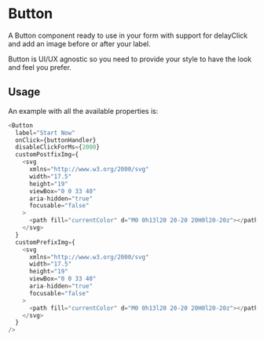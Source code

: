 
<Meta title="DCXLibrary/Form/Button/documentation" component={Button} />

# Button

A Button component ready to use in your form with support for delayClick and add an image before or after your label.

Button is UI/UX agnostic so you need to provide your style to have the look
and feel you prefer.

## Usage

An example with all the available properties is:

```js
<Button
  label="Start Now"
  onClick={buttonHandler}
  disableClickForMs={2000}
  customPostfixImg={
    <svg
      xmlns="http://www.w3.org/2000/svg"
      width="17.5"
      height="19"
      viewBox="0 0 33 40"
      aria-hidden="true"
      focusable="false"
    >
      <path fill="currentColor" d="M0 0h13l20 20-20 20H0l20-20z"></path>
    </svg>
  }
  customPrefixImg={
    <svg
      xmlns="http://www.w3.org/2000/svg"
      width="17.5"
      height="19"
      viewBox="0 0 33 40"
      aria-hidden="true"
      focusable="false"
    >
      <path fill="currentColor" d="M0 0h13l20 20-20 20H0l20-20z"></path>
    </svg>
  }
/>
```

<Props of={Button} />
